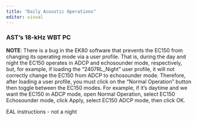 ```yaml
---
title: "Daily Acoustic Operations"
editor: visual
---
```


### **AST’s 18-kHz WBT PC**

**NOTE**: There is a bug in the EK80 software that prevents the EC150 from changing its operating mode via a user profile. That is, during the day and night the EC150 operates in ADCP and echosounder mode, respectively, but, for example, if loading the “2407RL_Night” user profile, it will not correctly change the EC150 from ADCP to echosounder mode. Therefore, after loading a user profile, you must click on the “Normal Operation” button then toggle between the EC150 modes. For example, if it’s daytime and we want the EC150 in ADCP mode, open Normal Operation, select EC150 Echosounder mode, click Apply, select EC150 ADCP mode, then click OK.

EAL instructions  - not a night
